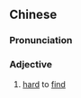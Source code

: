 {{also|难找}}
==Chinese==
{{zh-forms|s=难找}}

===Pronunciation===
{{zh-pron
|m=nánzhǎo
|cat=a
}}

===Adjective===
{{zh-adj}}

# [[hard]] to [[find]]